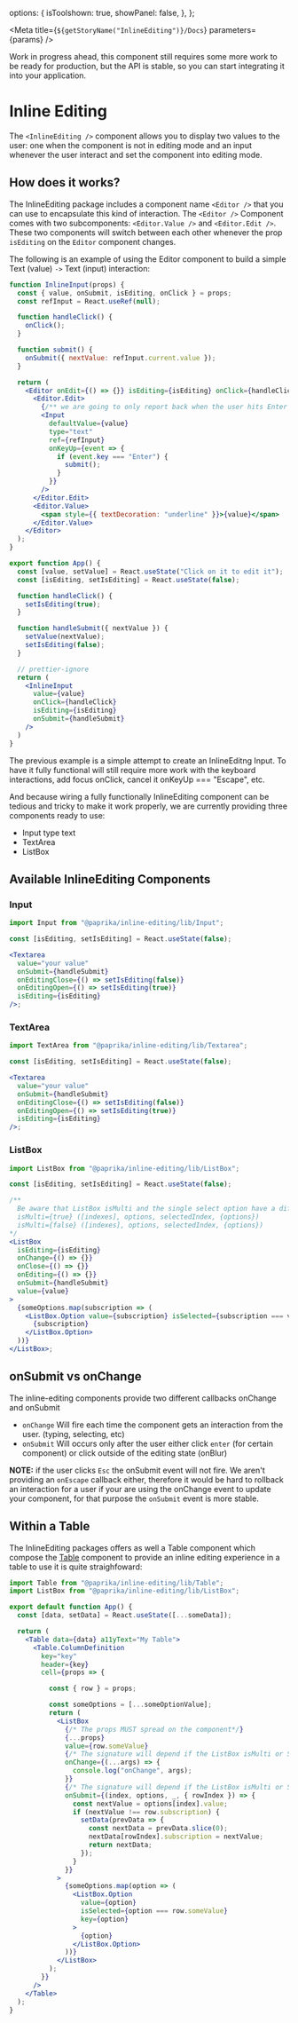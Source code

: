 

  options: {
    isToolshown: true,
    showPanel: false,
  },
};

<Meta title={`${getStoryName("InlineEditing")}/Docs`} parameters={params} />

<Toast kind={Toast.types.kind.WARNING} hasCloseButton={false}>
  Work in progress ahead, this component still requires some more work to be ready for production, but the API is
  stable, so you can start integrating it into your application.
</Toast>

# Inline Editing

The `<InlineEditing />` component allows you to display two values to the user: one when the component is not in editing mode and an input whenever the user interact and set
the component into editing mode.

## How does it works?

The InlineEditing package includes a component name `<Editor />` that you can use to encapsulate this kind of interaction. The `<Editor />` Component comes with two
subcomponents: `<Editor.Value />` and `<Editor.Edit />`. These two components will switch between each other whenever the prop `isEditing` on the `Editor` component changes.

The following is an example of using the Editor component to build a simple Text (value) `->` Text (input) interaction:

<Blocks>
  <Block>
    <AppInlineInput />
  </Block>
  <Block>

```jsx
function InlineInput(props) {
  const { value, onSubmit, isEditing, onClick } = props;
  const refInput = React.useRef(null);

  function handleClick() {
    onClick();
  }

  function submit() {
    onSubmit({ nextValue: refInput.current.value });
  }

  return (
    <Editor onEdit={() => {}} isEditing={isEditing} onClick={handleClick}>
      <Editor.Edit>
        {/** we are going to only report back when the user hits Enter */}
        <Input
          defaultValue={value}
          type="text"
          ref={refInput}
          onKeyUp={event => {
            if (event.key === "Enter") {
              submit();
            }
          }}
        />
      </Editor.Edit>
      <Editor.Value>
        <span style={{ textDecoration: "underline" }}>{value}</span>
      </Editor.Value>
    </Editor>
  );
}

export function App() {
  const [value, setValue] = React.useState("Click on it to edit it");
  const [isEditing, setIsEditing] = React.useState(false);

  function handleClick() {
    setIsEditing(true);
  }

  function handleSubmit({ nextValue }) {
    setValue(nextValue);
    setIsEditing(false);
  }

  // prettier-ignore
  return (
    <InlineInput 
      value={value} 
      onClick={handleClick} 
      isEditing={isEditing} 
      onSubmit={handleSubmit} 
    />
  )
}
```

  </Block>
</Blocks>

The previous example is a simple attempt to create an InlineEditng Input. To have it fully functional will still require more work with the keyboard interactions,
add focus onClick, cancel it onKeyUp === "Escape", etc.

And because wiring a fully functionally InlineEditing component can be tedious and tricky to make it work properly, we are currently providing three components ready to use:

- Input type text
- TextArea
- ListBox

## Available InlineEditing Components

### Input

<Blocks>
  <Block>
    <InputStory />
  </Block>
  <Block>

```jsx
import Input from "@paprika/inline-editing/lib/Input";

const [isEditing, setIsEditing] = React.useState(false);

<Textarea
  value="your value"
  onSubmit={handleSubmit}
  onEditingClose={() => setIsEditing(false)}
  onEditingOpen={() => setIsEditing(true)}
  isEditing={isEditing}
/>;
```

  </Block>
</Blocks>

### TextArea

<Blocks>
  <Block>
    <TextAreaStory />
  </Block>
  <Block>

```jsx
import TextArea from "@paprika/inline-editing/lib/Textarea";

const [isEditing, setIsEditing] = React.useState(false);

<Textarea
  value="your value"
  onSubmit={handleSubmit}
  onEditingClose={() => setIsEditing(false)}
  onEditingOpen={() => setIsEditing(true)}
  isEditing={isEditing}
/>;
```

  </Block>
</Blocks>

### ListBox

<Blocks>
  <Block>
    <ListBoxSingleStory />
    <div style={{ width: "100%", height: "44px" }}></div>
    <ListBoxMultipleStory />
  </Block>
  <Block>

```jsx
import ListBox from "@paprika/inline-editing/lib/ListBox";

const [isEditing, setIsEditing] = React.useState(false);

/** 
  Be aware that ListBox isMulti and the single select option have a different signature for the onChange and onEditing event 
  isMulti={true} ([indexes], options, selectedIndex, {options})
  isMulti={false} ([indexes], options, selectedIndex, {options})
*/
<ListBox
  isEditing={isEditing}
  onChange={() => {}}
  onClose={() => {}}
  onEditing={() => {}}
  onSubmit={handleSubmit}
  value={value}
>
  {someOptions.map(subscription => (
    <ListBox.Option value={subscription} isSelected={subscription === value} key={subscription}>
      {subscription}
    </ListBox.Option>
  ))}
</ListBox>;
```

  </Block>
</Blocks>

## onSubmit vs onChange

The inline-editing components provide two different callbacks onChange and onSubmit

- `onChange` Will fire each time the component gets an interaction from the user. (typing, selecting, etc)
- `onSubmit` Will occurs only after the user either click `enter` (for certain component) or click outside of the editing state (onBlur)

**NOTE:** if the user clicks `Esc` the onSubmit event will not fire. We aren't providing an `onEscape` callback either, therefore it would be hard to rollback an interaction
for a user if your are using the onChange event to update your component, for that purpose the `onSubmit` event is more stable.

## Within a Table

The InlineEditing packages offers as well a Table component which compose the [Table](https://github.com/acl-services/paprika/tree/master/packages/Table) component to provide
an inline editing experience in a table to use it is quite straighfoward:

```jsx
import Table from "@paprika/inline-editing/lib/Table";
import ListBox from "@paprika/inline-editing/lib/ListBox";

export default function App() {
  const [data, setData] = React.useState([...someData]);

  return (
    <Table data={data} a11yText="My Table">
      <Table.ColumnDefinition
        key="key"
        header={key}
        cell={props => {

          const { row } = props;

          const someOptions = [...someOptionValue];
          return (
            <ListBox
              {/* The props MUST spread on the component*/}
              {...props}
              value={row.someValue}
              {/* The signature will depend if the ListBox isMulti or Single */}
              onChange={(...args) => {
                console.log("onChange", args);
              }}
              {/* The signature will depend if the ListBox isMulti or Single */}
              onSubmit={(index, options, _, { rowIndex }) => {
                const nextValue = options[index].value;
                if (nextValue !== row.subscription) {
                  setData(prevData => {
                    const nextData = prevData.slice(0);
                    nextData[rowIndex].subscription = nextValue;
                    return nextData;
                  });
                }
              }}
            >
              {someOptions.map(option => (
                <ListBox.Option
                  value={option}
                  isSelected={option === row.someValue}
                  key={option}
                >
                  {option}
                </ListBox.Option>
              ))}
            </ListBox>
          );
        }}
      />
    </Table>
  );
}
```

<TableStory />
